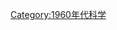 {{依分類劃分的年份
|m=1
|c=9
|d=6
|y=5
|cat=科學
|sortkey=科學
|in=
| parent = 20世纪各年科学
}}
{{Commonscat|1965 in science}}
[[Category:1960年代科学|Category:1960年代科学]]